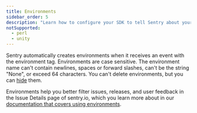 ```yaml
---
title: Environments
sidebar_order: 5
description: "Learn how to configure your SDK to tell Sentry about your environments."
notSupported:
  - perl
  - unity
---
```


Sentry automatically creates environments when it receives an event with the environment tag. Environments are case sensitive. The environment name can't contain newlines, spaces or forward slashes, can't be the string "None", or exceed 64 characters. You can't delete environments, but you can [hide](/product/sentry-basics/environments/#hidden-environments) them.

<PlatformContent includePath="set-environment" />

Environments help you better filter issues, releases, and user feedback in the Issue Details page of sentry.io, which you learn more about in our [documentation that covers using environments](/product/sentry-basics/environments/).
